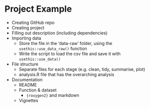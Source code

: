 # Project Example

* Creating GitHub repo
* Creating project
* Filling out description (including dependencies)
* Importing data
    + Store the file in the 'data-raw' folder, using the `usethis::use_data_raw()` function
    + Write the script to load the csv file and save it with `usethis::use_data()`
* File structure
    + Separate files for each stage (e.g. clean, tidy, summarise, plot)
    + analysis.R file that has the overarching analysis
* Documentation
    + README
    + Function & dataset
        + `{roxygen2}` and markdown
    + Vignettes